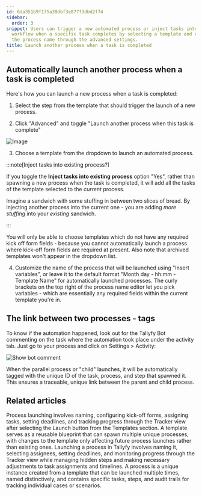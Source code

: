 ```yaml
---
id: 6da351b9f175a39dbf3e877f3dbd2f74
sidebar:
  order: 3
snippet: Users can trigger a new automated process or inject tasks into an existing
  workflow when a specific task completes by selecting a template and customizing
  the process name through the advanced settings.
title: Launch another process when a task is completed
---
```


## Automatically launch another process when a task is completed

Here's how you can launch a new process when a task is completed:

1. Select the step from the template that should trigger the launch of a new process.

2. Click "Advanced" and toggle "Launch another process when this task is complete"

![Image](https://screenshots.tallyfy.com/tallyfy%2Fpro%2Fdesktop-light-launch-process-when-task-completed.png)

3. Choose a template from the dropdown to launch an automated process.

:::note[Inject tasks into existing process?]

If you toggle the **Inject tasks into existing process** option "Yes", rather than spawning a new process when the task is completed, it will add all the tasks of the template selected to the _current_ process.

Imagine a sandwich with some stuffing in between two slices of bread. By injecting another process into the current one - you are adding _more stuffing_ into your _existing_ sandwich.

:::

You will only be able to choose templates which do not have any required kick off form fields - because you cannot automatically launch a process where kick-off form fields are required at present. Also note that archived templates won't appear in the dropdown list.

4. Customize the name of the process that will be launched using "Insert variables", or leave it to the default format "Month day - hh:mm - Template Name" for automatically launched processes. The curly brackets on the top right of the process name editor let you pick variables - which are essentially any required fields within the current template you're in.

## The link between two processes - tags

To know if the automation happened, look out for the Tallyfy Bot commenting on the task where the automation took place under the activity tab. Just go to your process and click on Settings > Activity:

![Show bot comment](https://screenshots.tallyfy.com/tallyfy/pro/desktop-light-show-bot-comment.png)

When the parallel process or "child" launches, it will be automatically tagged with the unique ID of the task, process, and step that spawned it. This ensures a traceable, unique link between the parent and child process.


## Related articles
<CardGrid>
<LinkTitleCard header="<b>Tutorials > Launch a process</b>" href="/products/pro/tutorials/your-first-process/" > Process launching involves naming, configuring kick-off forms, assigning tasks, setting deadlines, and tracking progress through the Tracker view after selecting the Launch button from the Templates section. </LinkTitleCard>
<LinkTitleCard header="<b>Pro > Launching</b>" href="/products/pro/launching/" > A template serves as a reusable blueprint that can spawn multiple unique processes, with changes to the template only affecting future process launches rather than existing ones. </LinkTitleCard>
<LinkTitleCard header="<b>Launching > Launch manually</b>" href="/products/pro/launching/how-can-i-launch-a-process-in-tallyfy/" > Launching a process in Tallyfy involves naming it, selecting assignees, setting deadlines, and monitoring progress through the Tracker view while managing hidden steps and making necessary adjustments to task assignments and timelines. </LinkTitleCard>
<LinkTitleCard header="<b>Tracking And Tasks > More about processes</b>" href="/products/pro/tracking-and-tasks/processes/" > A process is a unique instance created from a template that can be launched multiple times, named distinctively, and contains specific tasks, steps, and audit trails for tracking individual cases or scenarios. </LinkTitleCard>
</CardGrid>